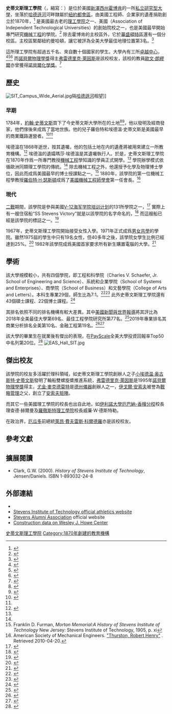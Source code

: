 {{Infobox university
| name        = Stevens Institute of Technology
| image_name  = Seal_of_Stevens_Institute_of_Technology.svg
| image_size = 200px
| motto       ={{lang-la|[[Per_aspera_ad_astra|Per aspera ad astra]]}}（Through adversity to the stars）
| established = 1870年
| type        = [[私立大學|私立大學]]
| endowment   = $1.74億<ref>{{cite web |url=https://www.stevens.edu/sites/stevens_edu/files/files/Finance/reports/2015/EndowmentReport_2015-FINAL-11-20-15.pdf |title=Annual Endowment Report Fiscal Year 2012-2013 |format=PDF |page=2 |year=2013 |work=2013 Stevens Institute of Technology |publisher=Stevens Institute of Technology Finance Department |accessdate=February 14, 2014 |archive-date=2016-04-08 |archive-url=https://web.archive.org/web/20160408234900/https://www.stevens.edu/sites/stevens_edu/files/files/Finance/reports/2015/EndowmentReport_2015-FINAL-11-20-15.pdf |dead-url=no }}</ref>
| president   = [[Nariman_Farvardin|Nariman Farvardin]]<ref>{{cite web |url=http://www.stevens.edu/president |title=Stevens Institute of Technology: Office of the President |publisher=Stevens.edu |date= |accessdate=2011-11-16 |archive-date=2009-08-30 |archive-url=https://web.archive.org/web/20090830045958/http://www.stevens.edu/president/ |dead-url=no }}</ref>
| provost     = [[Dr._Christophe_Pierre|Dr. Christophe Pierre]]<ref name=Provost>{{cite web|url=https://www.stevens.edu/news/stevens-names-dr-christophe-pierre-provost-and-vice-president-academic-affairs#6554|title=Stevens Names Dr. Christophe Pierre as Provost and Vice President for Academic Affairs|publisher=Stevens Institute of Technology|accessdate=30 August 2016|archive-date=2016-11-04|archive-url=https://web.archive.org/web/20161104015812/https://www.stevens.edu/news/stevens-names-dr-christophe-pierre-provost-and-vice-president-academic-affairs#6554|dead-url=no}}</ref> 
| city        = [[霍博肯_(新澤西州)|霍博肯]]
| state       = [[新澤西州|新澤西州]]
| country     = [[美國|美國]]
| students    = 6,598<ref name="WA">{{cite web |url=http://www.wolframalpha.com/input/?i=stevens+institute+of+technology |title=Stevens Institute of Technology |publisher=Wolframalpha.com |date= |accessdate=2011-11-16 |archive-date=2011-04-03 |archive-url=https://web.archive.org/web/20110403204851/http://www.wolframalpha.com/input/?i=stevens+institute+of+technology |dead-url=no }}</ref>
| undergrad   = 2,976<ref name="WA" />
| postgrad    = 3,623<ref name="WA" />
| postgrad_label = Graduate
| faculty     = 291全職，149兼職
| campus      = 都市，{{convert|55|acre|km2}}
| colors      = {{colorbox|#A32638}} 史蒂文斯紅<br/>{{colorbox|#AFAFAF}} 灰色<ref name="Branding and Identity Guide">{{cite web|url=http://www.stevens.edu/sit/about/branding-identity/|title=Branding and Identity Guide|publisher=Stevens Institute of Technology|accessdate=January 15, 2014|deadurl=yes|archiveurl=https://web.archive.org/web/20140120022749/http://www.stevens.edu/sit/about/branding-identity|archivedate=2014年1月20日}}</ref>
| nickname    = Ducks
| mascot      = Attila the Duck
| athletics   = [[NCAA|NCAA]] Division III – [[Empire_8|Empire 8]], [[Eastern_College_Athletic_Conference|ECAC]]<br>[[Middle_Atlantic_Intercollegiate_Sailing_Association|MAISA]]
| sports      = 26支校隊<ref name="Fast Facts">{{cite web|url=http://www.stevens.edu/provost/opa/fast-facts|title=Stevens Institute of Technology: About Stevens: Fast Facts|publisher=Stevens.edu|date=|accessdate=2011-11-16|archive-date=2013-06-12|archive-url=https://web.archive.org/web/20130612020610/http://www.stevens.edu/provost/opa/fast-facts|dead-url=no}}</ref>
| free_label  = 
| free        = 
| affiliations = [[National_Association_of_Independent_Colleges_and_Universities|NAICU]]<br>[[Association_of_Independent_Technological_Universities|AITU]]
| website     = [http://www.stevens.edu www.stevens.edu]
| logo        = [[Image:Stevens_Institute_of_Technology_Logo.png|Image:Stevens Institute of Technology Logo.png]]
}}

'''史蒂文斯理工學院'''（{{lang-en|'''Stevens Institute of Technology'''}}，縮寫：{{lang|en|'''SIT'''}}）是位於美國[[新澤西州|新澤西州]][[霍博肯_(新澤西州)|霍博肯]]的一所[[私立大學|私立]][[研究型大學|研究型大學]]，坐落於[[哈德遜河|哈德遜河]]河畔隸屬於[[紐約都會區|紐約都會區]]，由美國工程師、企業家{{Link-en|埃德溫·奧古斯都·史蒂文斯|Edwin Augustus Stevens}}的遺產捐助創立於1870年，<ref name="history">{{cite web
 |url         = http://www.stevens.edu/sit/about/history.cfm
 |title       = A Brief History
 |accessdate  = 27 February 2009
 |publisher   = Stevens Institute of Technology
 |deadurl     = yes
 |archiveurl  = https://web.archive.org/web/20111103194853/http://www.stevens.edu/sit/about/history.cfm
 |archivedate = 2011年11月3日
}}</ref> 是美國最古老的[[理工學院|理工學院]]之一、美國{{Link-en|獨立科技大學聯盟|Association of Independent Technological Universities}}（Association of Independent Technological Universities）的創始院校之一，也是美國最早開始專門研究[[機械工程|機械工程]]的學院。<ref>{{cite web |url=https://www.hobokenmuseum.org/history/the-stevens-family/stevens-institute-of-technology |title=Hoboken Historical Museum - Stevens Institute of Technology |publisher=hobokenmuseum.org |date= |accessdate=2014-04-19 |deadurl=yes |archiveurl=https://web.archive.org/web/20140419230023/https://www.hobokenmuseum.org/history/the-stevens-family/stevens-institute-of-technology |archivedate=2014-04-19 }}</ref> 除去霍博肯的主校區外，它於[[華盛頓特區|華盛頓特區]]還有一個分校區。主校區緊鄰紐約曼哈頓，讓它被評為全美大學最佳地理位置第3名。<ref>{{cite web|url=https://www.niche.com/colleges/search/best-college-locations/|title=2019 Best College Locations in America|publisher=Niche|accessdate=2019-04-14|archive-date=2019-04-02|archive-url=https://web.archive.org/web/20190402173747/https://www.niche.com/colleges/search/best-college-locations/|dead-url=no}}</ref>

這所理工學院有超過五千名、來自數十個國家的學生。大學內有三所[[卓越中心|卓越中心]]，<ref>{{cite web|title=The National Center for Secure & Resilient Maritime Commerce|url=http://www.stevens.edu/csr/|accessdate=5 December 2011|archive-date=2014-02-01|archive-url=https://web.archive.org/web/20140201205419/http://www.stevens.edu/csr/|dead-url=no}}</ref><ref name="President's Report 2010">{{cite web|title=The President's Report 2010|url=http://www.stevens.edu/sit/sites/default/files/Stevens-President-Report-2010.pdf|publisher=Stevens Institute of Technology|accessdate=21 May 2012|archive-date=2015-09-24|archive-url=https://web.archive.org/web/20150924110516/http://www.stevens.edu/sit/sites/default/files/Stevens-President-Report-2010.pdf|dead-url=no}}</ref><ref name="Research Centers">{{cite web|title=Research Centers|url=http://www.stevens.edu/research/centers.html|publisher=Stevens Institute of Technology|accessdate=5 December 2011|archive-date=2013-01-18|archive-url=https://web.archive.org/web/20130118093343/http://www.stevens.edu/research/centers.html|dead-url=no}}</ref> 而[[諾貝爾物理學獎|諾貝爾物理學獎]]得主[[弗雷德里克·萊因斯|弗雷德里克·萊因斯]]是該校校友，該校的教員[[歐文·朗繆爾|歐文·朗繆爾]]亦曾獲得[[諾貝爾化學獎|諾貝爾化學獎]]。<ref>{{cite web |url=http://www.nobelprize.org |title=Nobelprize.org |publisher=Nobelprize.org |date= |accessdate=2011-11-16 |archive-date=2012-02-08 |archive-url=https://www.webcitation.org/65IoQQxWE?url=http://www.nobelprize.org/ |dead-url=no }}</ref>

== 歷史==
[[File:SIT_Campus_Wide_Aerial.jpg|thumb]]隔[[哈德遜河|哈德遜河]]相望]]
=== 早期 ===

1784年，[[約翰·史蒂文斯_(發明家)|約翰·史蒂文斯]]買下了今史蒂文斯大學所在的土地<ref name=FamilyHistory>{{cite web|title=The Stevens Family|url=https://www.hobokenmuseum.org/history/the-stevens-family|publisher=Hoboken Historical Museum|accessdate=23 May 2015|deadurl=yes|archiveurl=https://web.archive.org/web/20150501133207/https://www.hobokenmuseum.org/history/the-stevens-family|archivedate=2015年5月1日}}</ref><ref name=History>{{cite web|title=About Stevens: A Brief History|url=http://www.stevens.edu/sit/about/history.cfm|publisher=Stevens Institute of Technology|accessdate=2 December 2011|deadurl=yes|archiveurl=https://web.archive.org/web/20111103194853/http://www.stevens.edu/sit/about/history.cfm|archivedate=2011年11月3日}}</ref>，他以發明及經商發家，他們傢後來成爲了當地世族。他的兒子羅伯特和埃德溫·史蒂文斯是美國最早的商業鐵路運營者。<ref name=Family_Legacy>{{cite web|title=The Stevens Family|url=https://www.hobokenmuseum.org/history/the-stevens-family/legacy|publisher=Hoboken Historical Museum|accessdate=23 May 2015|deadurl=yes|archiveurl=https://web.archive.org/web/20150404112828/https://www.hobokenmuseum.org/history/the-stevens-family/legacy|archivedate=2015年4月4日}}</ref><ref name=History />

埃德溫在1868年逝世，按其遺囑，他的包括土地在内的遺產將被用來建立一所教育機構。<ref name="Edwin’s_Will">{{cite web|title=Will of Edwin A. Stevens|url=http://librarycollections.stevens.edu/items/show/661|publisher=Stevens Institute of Technology|accessdate=23 May 2015|archive-date=2016-04-11|archive-url=https://web.archive.org/web/20160411220244/http://librarycollections.stevens.edu/items/show/661|dead-url=yes}}</ref> 埃德溫的遺孀瑪莎·埃德溫是其遺囑執行人。於是，史蒂文斯理工學院在1870年作爲一所專門教授[[機械工程|機械工程]]學知識的學員正式開學。<ref name=History/> 學院辦學模式依循歐洲同類理工學院的傳統。<ref name=History /> 除去機械工程之外，他還授予化學及物理博士學位，因此而成爲美國最早的博士授課點之一。<ref name="Morton Memorial">Franklin D. Furman, ''Morton Memorial:A History of Stevens Institute of Technology'' New Jersey: Stevens Institute of Technology, 1905, p. xi</ref> 1880年，該學院的第一位機械工程學教授[[羅伯特·H·瑟斯頓|羅伯特·H·瑟斯頓]]成爲了[[美國機械工程師學會|美國機械工程師學會]]第一任會長。<ref>American Society of Mechanical Engineers. [http://www.asme.org/Communities/History/Resources/Thurston_Robert_Henry.cfm "Thurston, Robert Henry"] {{Wayback|url=http://www.asme.org/Communities/History/Resources/Thurston_Robert_Henry.cfm |date=20101225164517 }}. Retrieved 2010-04-20.</ref>

=== 現代 ===
[[二戰|二戰]]期間，該學院是參與美國[[V-12海军学院培训计划|V-12海军学院培训计划]]的131所學院之一，<ref name="stevens-v-12">{{cite web |url=http://www.stevens.edu/alumni/News_&_Publications/Alumniletter/ALMay_June03/Features/Alumni_Weekend_stories/V12.htm |title=V-12 program to mark its 60th anniversary at Stevens |publisher=[[Hoboken,_New_Jersey|Hoboken, New Jersey]]: Stevens Institute of Technology, Stevens Alumni Association |last= |first= |accessdate=September 29, 2011 |year=2003 |deadurl=yes |archiveurl=https://web.archive.org/web/20040906110842/http://www.stevens.edu/alumni/News_%26_Publications/Alumniletter/ALMay_June03/Features/Alumni_Weekend_stories/V12.htm |archivedate=2004年9月6日 }}</ref> 實際上有一艘住宿船“SS Stevens Victory”就是以該學院的名字命名的，<ref name="The Last Voyage of the SS Stevens">{{cite journal
 |date=Fall 1975 | title = The Last Voyage of the SS Stevens | journal = Stevens Indicator | volume = 92 | issue = 4 | pages = 3, 10 | publisher = Stevens Alumni Association }}</ref> 而這艘船已經是該學院的標誌之一。<ref name="SS Stevens to sail for scrap pile">{{cite news | title = SS Stevens to sail for scrap pile
 | work = [[Jersey_Journal|Jersey Journal]] | date = 1975-08-25 | accessdate = }}</ref>

1967年，史蒂文斯理工學院開始接受女性入學。1971年正式成爲[[男女共學|男女共學]]的學院。雖然1975屆的學生中只有19名女性，但40多年之後，該學院女學生比例已經達到25%。<ref name="Women's History">{{cite web|title=Forty Years of Women at Stevens: First Female Students Pioneered the University’s Future|url=http://www.stevens.edu/news/content/forty-years-women-stevens-first-female-students-pioneered-university%E2%80%99s-future|publisher=Stevens Institute of Technology|accessdate=21 May 2012|archive-date=2016-03-04|archive-url=https://web.archive.org/web/20160304034537/http://www.stevens.edu/news/content/forty-years-women-stevens-first-female-students-pioneered-university%E2%80%99s-future|dead-url=no}}</ref> 1982年該學院成爲美國首家要求所有新生購置電腦的大學。<ref name="Lore-El">{{cite web|url=https://www.stevens.edu/sit/residence-life/housing-options/lore-el-center|title=Lore-El Center|publisher=Stevens Institute of Technology|date=|accessdate=2015-05-23|deadurl=yes|archiveurl=https://web.archive.org/web/20150428202643/http://www.stevens.edu/sit/residence-life/housing-options/lore-el-center|archivedate=2015-04-28}}</ref>

== 學術==

{{Infobox US university ranking
| ARWU_W = 701-800
| ARWU_N = 
| BW = 
| EC = 
| FT = 
| GUR = 
| THE_W = 601-800<ref>{{cite web|url=http://www.timeshighereducation.co.uk/world-university-rankings/2021/world-ranking/institution/northeastern-university|title=Northeastern University|publisher=|accessdate=29 May 2015|archive-date=2015-03-15|archive-url=https://web.archive.org/web/20150315234453/http://www.timeshighereducation.co.uk/world-university-rankings/2021/world-ranking/institution/northeastern-university|dead-url=no}}</ref>
| THE_N = 160
| USNWR_NU = 70
| CGC_NU = 
| Wamo_NU = 204
| WSJ = 
| Forbes = 152
| QS_W = 651-700
| URAP = 
}}
該大學規模較小，共有四個學院，即工程和科學院（Charles V. Schaefer, Jr. School of Engineering and Science）、系統和企業學院（School of Systems and Enterprises）、商學院（School of Business）和文藝學院（College of Arts and Letters）。本科生專業29個，師生比為7:1。<ref name=UndergradViewbookIntro>{{cite web|title=Introduction|url=http://www.stevens.edu/sit/sites/default/files/Stevens-Undergraduate-Viewbook.pdf|work=2011-2012 Undergraduate Viewbook|publisher=Stevens Institute of Technology|accessdate=21 May 2012|deadurl=yes|archiveurl=https://web.archive.org/web/20120610061518/http://www.stevens.edu/sit/sites/default/files/Stevens-Undergraduate-Viewbook.pdf|archivedate=2012年6月10日}}</ref><ref name=UndergradAdmissions>{{cite web|title=Undergraduate Admissions|url=http://www.stevens.edu/sit/admissions/academics/index.cfm|publisher=Stevens Institute of Technology|deadurl=yes|archiveurl=https://web.archive.org/web/20120814095656/http://www.stevens.edu/sit/admissions/academics/index.cfm|archivedate=2012-08-14|accessdate=2016-03-25}}</ref> 此外史蒂文斯理工學院還有43個碩士課程、22個博士課程。<ref name=Prospectus_Academics>{{cite web|title=Stevens Innovators and Leaders|url=http://issuu.com/stevensadmissions/docs/graduate_prospectus#download|work=Graduate Prospectus|publisher=Stevens Institute of Technology|accessdate=21 May 2012|page=4,22–30|archive-date=2016-03-15|archive-url=https://web.archive.org/web/20160315185425/https://issuu.com/stevensadmissions/docs/graduate_prospectus#download|dead-url=no}}</ref> 

其排名依照不同的排名機構有較大差異。其中[[美國新聞與世界報導|美國新聞與世界報導]]將其評比為2018年全美最佳大學第69名、最佳工程學院研究所第77名。<ref>{{cite web|url=http://colleges.usnews.rankingsandreviews.com/best-colleges/stevens-institute-of-technology-186867/overall-rankings|title=All Ranking of SIT|publisher=US News|accessdate=2016-03-26|archive-date=2016-04-06|archive-url=https://web.archive.org/web/20160406231657/http://colleges.usnews.rankingsandreviews.com/best-colleges/stevens-institute-of-technology-186867/overall-rankings|dead-url=no}}</ref>2019年專業排名其商業分析排名全美第10名、金融工程第19名。<ref>{{cite web|url=https://tfetimes.com/best-business-analytics-program-rankings/|title=2019 Best MSBA Programs|publisher=TFE Times|accessdate=2019-04-14|archive-date=2019-04-13|archive-url=https://web.archive.org/web/20190413182940/https://tfetimes.com/best-business-analytics-program-rankings/|dead-url=no}}</ref><ref>{{cite web|url=https://tfetimes.com/best-financial-engineering-program-rankings/|title=2019 Best MSFE Programs|publisher=TFE Times|accessdate=2019-04-14|archive-date=2019-04-13|archive-url=https://web.archive.org/web/20190413175758/https://tfetimes.com/best-financial-engineering-program-rankings/|dead-url=no}}</ref>

該大學的畢業生在就業後有傑出的表現，在[[PayScale|PayScale]]全美大學投資回報率Top50中名列第20位。<ref>{{cite web|url=https://www.payscale.com/college-roi|title=2018 BEST VALUE COLLEGES|publisher=PayScale|accessdate=2019-04-14|archive-date=2019-04-14|archive-url=https://web.archive.org/web/20190414103344/https://www.payscale.com/college-roi|dead-url=no}}</ref>
[[File:EAS_Hall_SIT.jpg|thumb]]

==傑出校友==
該學院的校友多活躍於理科領域，如史蒂文斯理工學院創辦人之子[[小埃德温·奥古斯特·史蒂文斯|小埃德温·奥古斯特·史蒂文斯]]發明了輪船雙螺旋槳推進系統，[[弗雷德里克·萊因斯|弗雷德里克·萊因斯]]是1995年[[諾貝爾物理學獎|諾貝爾物理學獎]]得主，[[尤金·麥克德莫特|尤金·麥克德莫特]]是[[德州儀器|德州儀器]]創辦人之一，[[伊戈爾·安索夫|伊戈爾·安索夫]]被誉為[[戰略管理|戰略管理]]之父，創立了[[安索夫矩陣|安索夫矩陣]]。

而其它一些美國理工學院的校長也出自此地，如[[伊利諾大學厄巴納-香檳分校|伊利諾大學厄巴納-香檳分校]]校長理查德·赫爾曼及[[羅徹斯特理工學院|羅徹斯特理工學院]]校長威廉·W·德斯特勒。

在政治界，[[厄瓜多|厄瓜多]]前總統[[萊昂·費夫雷斯·科爾德羅|萊昂·費夫雷斯·科爾德羅]]亦是該校校友。

==參考文獻==
{{Reflist|30em}}

== 擴展閱讀 ==
* Clark, G.W. (2000). ''History of Stevens Institute of Technology'', Jensen/Daniels. ISBN 1-893032-24-8

==外部連結==
{{Commons category|Stevens Institute of Technology}}
*{{official website|http://www.stevens.edu/}}
*[http://www.stevensducks.com/ Stevens Institute of Technology official athletics website]{{Wayback|url=http://www.stevensducks.com/ |date=20150324000638 }}
*[http://alumni.stevens-tech.edu/home/default.asp Stevens Alumni Association]{{Wayback|url=http://alumni.stevens-tech.edu/home/default.asp |date=20100417021909 }} official website
*[http://www.emporis.com/en/wm/bu/?id=147766 Construction data on Wesley J. Howe Center]{{Wayback|url=http://www.emporis.com/en/wm/bu/?id=147766 |date=20070930075857 }}

{{新澤西州的學院和大學}}
{{美國的理工學院}}
{{coord|40.744906|-74.023937|display=title}}
[[Category:史蒂文斯理工學院|]]
[[Category:1870年創建的教育機構|Category:1870年創建的教育機構]]